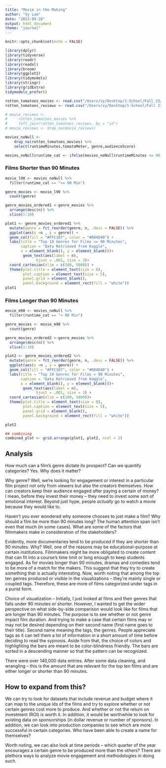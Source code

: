 ```yaml
---
title: "Movie in the Making"
author: "Vy Lam"
date: "2023-09-26"
output: html_document
theme: "journal"
---
```


```r
knitr::opts_chunk$set(echo = FALSE)
```

```r
library(dplyr)
library(tidyverse)
library(readr)
library(readxl)
library(broom)
library(ggplot2)
library(tidymodels) 
library(stringr)
library(gridExtra)
tidymodels_prefer()
```

```r
rotten_tomatoes_movies <- read.csv("/Users/vy/Desktop/1-School/Fall 23/Projects in DS/FP2/rotten_tomatoes_movies.csv")
rotten_tomatoes_reviews <- read.csv("/Users/vy/Desktop/1-School/Fall 23/Projects in DS/FP2/rotten_tomatoes_movie_reviews.csv")
```

```r
# movie_reviews <- 
#     rotten_tomatoes_movies %>% 
#     left_join(rotten_tomatoes_reviews, by = "id")
# movie_reviews <- drop_na(movie_reviews)

```

```r
movies_noNull <- 
    drop_na(rotten_tomatoes_movies) %>% 
    select(runtimeMinutes,tomatoMeter, genre,audienceScore)

movies_noNull$runtime_cat <- ifelse(movies_noNull$runtimeMinutes <= 90, "<= 90 Min", "> 90 Min")

```

### Films Shorter than 90 Minutes
```r
movie_l90 <- movies_noNull %>% 
  filter(runtime_cat == "<= 90 Min")

genre_movies <- movie_l90 %>%
  count(genre)

genre_movies_ordered1 <-genre_movies %>% 
  arrange(desc(n)) %>% 
  slice(1:10)

plot1 <- genre_movies_ordered1 %>% 
  mutate(genre = fct_reorder(genre, n, .desc = FALSE)) %>%
  ggplot(aes(x =n , y = genre)) + 
  geom_col(fill = "#FFC107", color = "#004D40") +
  labs(title = "Top 10 Genres for Films <= 90 Minutes",
       caption = "Data Retrieved from Kaggle",
       x = element_blank(), y = element_blank())+
        geom_text(aes(label = n), 
              hjust = .001, size = 3)+
  coord_cartesian(xlim = c(100, 5000)) +
  theme(plot.title = element_text(size = 8),
        plot.caption = element_text(size = 5),
        panel.grid = element_blank(),
        panel.background = element_rect(fill = "white"))
plot1
```

### Films Longer than 90 Minutes
```r
movie_m90 <- movies_noNull %>% 
  filter(runtime_cat == "> 90 Min")

genre_movies <- movie_m90 %>%
  count(genre)

genre_movies_ordered2 <-genre_movies %>% 
  arrange(desc(n)) %>% 
  slice(1:10)

plot2 <- genre_movies_ordered2 %>% 
  mutate(genre = fct_reorder(genre, n, .desc = FALSE)) %>%
  ggplot(aes(x =n , y = genre)) + 
  geom_col(fill = "#FFC107", color = "#004D40") +
  labs(title = "Top 10 Genres for Films > 90 Minutes",
       caption = "Data Retrieved from Kaggle",
       x = element_blank(), y = element_blank())+
        geom_text(aes(label = n), 
              hjust = .001, size = 3) +
  coord_cartesian(xlim = c(100, 5000))+
  theme(plot.title = element_text(size = 8),
        plot.caption = element_text(size = 5),
        panel.grid = element_blank(),
        panel.background = element_rect(fill = "white"))

plot2
```

```r
## combining
combined_plot <- grid.arrange(plot1, plot2, ncol = 2)
```

## Analysis

How much can a film's genre dictate its prospect? 
Can we quantify categories? Yes. Why does it matter? 

Why genre? Well, we're looking for engagement or interest in a particular film project not only from viewers
but also the creators themselves. How can creators keep their audience engaged after paying a certain of money?
I mean, before they invest their money -- they need to invest some sort of emotional interest. Beyond just hype,
people *actually* go to watch a movie because they would like to. 

Haven't you ever wondered why someone chooses to just make a film? Why should a film be more than 90 minutes long?
The human attention span isn't even that much (in some cases). What are some of the factors that filmmakers 
make in consideration of the stakeholders?

Evidently, more documentaries tend to be produced if they are shorter than 90 minutes. Why? Well, one of the reasons
may be educational-purpose at certain institutions. Filmmakers might be more obligated to create content 
that can fit into a course's time limit or long enough to keep students engaged. As for movies longer than 90 minutes,
dramas and comedies tend to be more of a match for the makers. This suggest that they try to create something that is
actually interesting. Now, worth noting that among the top ten genres produced or visible in the visualizations --
they're mainly single or coupled tags. Therefore, these are more of films categorized under tags in a purist form.

Choice of visualization -- Initially, I just looked at films and their genres that falls under 90 minutes or shorter. However, I wanted
to get the wider perspective on what side-by-side comparison would look like for films that are longer than 90 minutes.
The purpose is to see whether or not genre impact film duration. And trying to make a case that certain films may or may not 
be desired depending on their second name (first name goes to their title). Second name meaning the tags, the genres.
People appreciate tags as it can tell them a lot of information in a short amount of time before deciding to read the sypnosis.
Aside from that, the choice of colors and highlighting the bars are meant to be color-blindness friendly. The bars are sorted
in a descending manner so that the pattern can be recognized.

There were over 140,000 data entries. After some data cleaning, and wrangling -- this is the amount that are relevant for the 
top ten films and are either longer or shorter than 90 minutes.


## How to expand from this?

We can try to look for datasets that include revenue and budget where it can map to the unique ids of the films and try to explore whether or not certain genres cost more to produce. And whether or not the return on investment (ROI) is worth it. In addition, it would be worthwhile 
to look for existing data on sponsorships (in dollar revenue or number of sponsors). In addition, we can look into production companies
to see which are more successful in certain categories. Who have been able to create a name for themselves? 

Worth noting, we can also look at time periods -- which quarter of the year encourages a certain genre to be produced more than the others?
There are plethora ways to analyze movie engagement and methodologies in doing such. 
